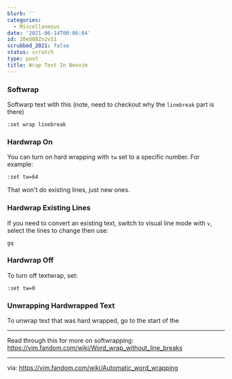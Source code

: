 ```yaml
---
blurb: ''
categories:
  - Miscellaneous
date: '2021-06-14T00:06:04'
id: 20eO8BZnzvS1
scrubbed_2021: false
status: scratch
type: post
title: Wrap Text In Neovim
---
```


### Softwrap

Softwarp text with this (note, need to checkout why the `linebreak` part is there)

    :set wrap linebreak


### Hardwrap On 

You can turn on hard wrapping with `tw` set to a specific number. For example:

    :set tw=64

That won't do existing lines, just new ones. 


### Hardwrap Existing Lines

If you need to convert an existing text, switch to visual line mode with `v`, select the lines to change then use:

    gq


### Hardwrap Off 

To turn off textwrap, set:

    :set tw=0

### Unwrapping Hardwrapped Text

To unwrap text that was hard wrapped, go to the start of the 



---


Read through this for more on softwrapping: https://vim.fandom.com/wiki/Word_wrap_without_line_breaks

---






via: https://vim.fandom.com/wiki/Automatic_word_wrapping

